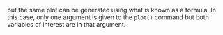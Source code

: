but the same plot can be generated using what is known as a formula. In
this case, only one argument is given to the `plot()`  command
but both variables of interest are in that argument. 

